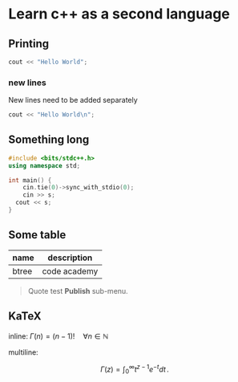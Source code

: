 # Learn c++ as a second language

## Printing

```cpp
cout << "Hello World";
```

### new lines

New lines need to be added separately

```cpp
cout << "Hello World\n";
```

## Something long

```cpp
#include <bits/stdc++.h>
using namespace std;

int main() {
	cin.tie(0)->sync_with_stdio(0);
	cin >> s;
  cout << s;
}
```

## Some table

| name  | description  |
| ----- | ------------ |
| btree | code academy |

> Quote test **Publish** sub-menu.

## KaTeX

inline: $\Gamma(n) = (n-1)!\quad\forall n\in\mathbb N$

multiline:

$$
\Gamma(z) = \int_0^\infty t^{z-1}e^{-t}dt\,.
$$

